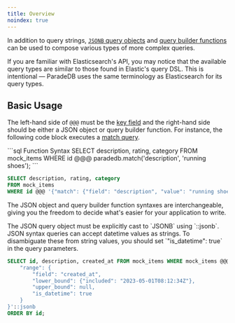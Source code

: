```yaml
---
title: Overview
noindex: true
---
```


In addition to query strings, [`JSONB` query objects](#query-objects) and [query builder functions](#query-builder-functions)
can be used to compose various types of more complex queries.

If you are familiar with Elasticsearch's API, you may notice that the available query types are similar to those found in
Elastic's query DSL. This is intentional — ParadeDB uses the same terminology as Elasticsearch for its query types.

## Basic Usage

The left-hand side of `@@@` must be the [key field](/documentation/indexing/create_index#choosing-a-key-field)
and the right-hand side should be either a JSON object or query builder function. For instance, the following code block
executes a [match query](/documentation/advanced/full-text/match).

<CodeGroup>
```sql Function Syntax
SELECT description, rating, category
FROM mock_items
WHERE id @@@ paradedb.match('description', 'running shoes');
```

```sql JSON Syntax
SELECT description, rating, category
FROM mock_items
WHERE id @@@ '{"match": {"field": "description", "value": "running shoes"}}'::jsonb;
```

</CodeGroup>

The JSON object and query builder function syntaxes are interchangeable, giving you the freedom to decide what's easier for your application to write.

<Note>
  The JSON query object must be explicitly cast to `JSONB` using `::jsonb`.
</Note>

<Note>
JSON syntax queries can accept datetime values as strings. To disambiguate
these from string values, you should set `"is_datetime": true` in the query
parameters.

```sql
SELECT id, description, created_at FROM mock_items WHERE mock_items @@@ '{
    "range": {
        "field": "created_at",
        "lower_bound": {"included": "2023-05-01T08:12:34Z"},
        "upper_bound": null,
        "is_datetime": true
    }
}'::jsonb
ORDER BY id;
```

</Note>
